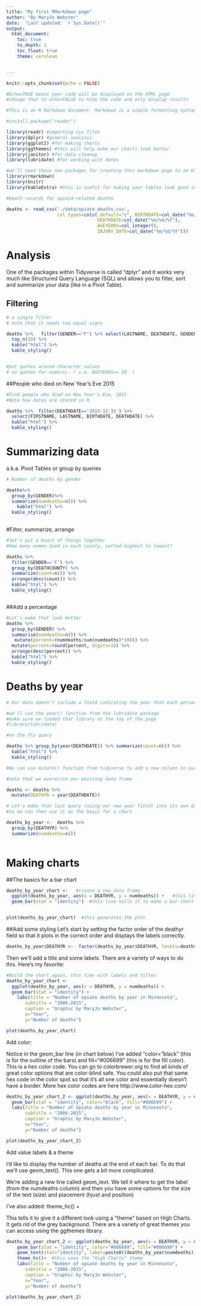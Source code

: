```yaml
---
title: "My first RMarkdown page"
author: "By MaryJo Webster"
date:  "Last updated: `r Sys.Date()`"
output:
  html_document: 
    toc: true
    to_depth: 1
    toc_float: true
    theme: cerulean


---
```




```r
knitr::opts_chunk$set(echo = FALSE)

#Echo=TRUE means your code will be displayed on the HTML page
#change that to echo=FALSE to hide the code and only display results

#This is an R Markdown document. Markdown is a simple formatting syntax for authoring HTML, PDF, and MS Word documents. For more details on using R Markdown see <http://rmarkdown.rstudio.com>.

```


```r
#install.package("reader")

library(readr) #importing csv files 
library(dplyr) #general analysis 
library(ggplot2) #for making charts 
library(ggthemes) #this will help make our charts look better
library(janitor) #for data cleanup
library(lubridate) #for working with dates

#we'll need these new packages for creating this markdown page to an HTMl page
library(rmarkdown)
library(knitr)
library(kableExtra) #this is useful for making your tables look good in html
```



```r
#Death records for opioid-related deaths

deaths <- read_csv('./data/opiate_deaths.csv',
                   col_types=cols(.default="c", BIRTHDATE=col_date("%m/%d/%Y"),
                                  DEATHDATE=col_date("%m/%d/%Y"),
                                  AGEYEARS=col_integer(),
                                  INJURY_DATE=col_date("%m/%d/%Y")))
```



# Analysis
One of the packages within Tidyverse is called "dplyr" and it works very much like Structured Query Language (SQL) and allows you to filter, sort and summarize your data (like in a Pivot Table).



## Filtering
```r
# a single filter
# note that it needs two equal signs

deaths %>%   filter(GENDER=="F") %>% select(LASTNAME, DEATHDATE, GENDER, RACE) %>% 
  top_n(10) %>% 
  kable("html") %>% 
  kable_styling()


#put quotes around character values
# no quotes for numeric. ( i.e. AGEYEARS== 20  )


```


##People who died on New Year's Eve 2015
```r
#Find people who died on New Year's Eve, 2015
#Note how dates are stored in R

deaths %>%  filter(DEATHDATE=='2015-12-31') %>% 
  select(FIRSTNAME, LASTNAME, BIRTHDATE, DEATHDATE) %>% 
  kable("html") %>% 
  kable_styling()
```




# Summarizing data
a.k.a. Pivot Tables or group by queries

```r
# Number of deaths by gender

deaths%>%
  group_by(GENDER)%>%
  summarize(numdeaths=n()) %>% 
    kable("html") %>% 
  kable_styling()
  
```





#Filter, summarize, arrange

```r
#let's put a bunch of things together
#How many women died in each county, sorted highest to lowest?

deaths %>% 
  filter(GENDER=='F') %>% 
  group_by(DEATHCOUNTY) %>% 
  summarize(count=n()) %>% 
  arrange(desc(count)) %>% 
  kable("html") %>% 
  kable_styling()



```


##Add a percentage



```r
#Let's make that look better
deaths %>% 
  group_by(GENDER) %>% 
  summarise(numdeaths=n()) %>% 
   mutate(percent=(numdeaths/sum(numdeaths)*100)) %>% 
  mutate(percent=round(percent, digits=1)) %>% 
  arrange(desc(percent)) %>% 
  kable("html") %>% 
  kable_styling()

```




# Deaths by year

```r
# Our data doesn't include a field indicating the year that each person died. It only has the full death date. In order to group by and summarize by the year, we need to extract the year from the deathdate. We can do this on the fly in a query. Or add it as a new field to the table

#we'll use the year() function from the lubridate package
#make sure we loaded that library at the top of the page
#library(lubridate)

#on the fly query

deaths %>% group_by(year(DEATHDATE)) %>% summarize(count=n()) %>% 
  kable("html") %>% 
  kable_styling()
```


```r
#We can use mutate() function from tidyverse to add a new column to our data frame

#note that we overwrite our existing data frame

deaths <- deaths %>% 
  mutate(DEATHYR = year(DEATHDATE))


```




```r
# Let's make that last query (using our new year field) into its own data frame
#so we can then use it as the basis for a chart

deaths_by_year <-  deaths %>%
  group_by(DEATHYR) %>% 
  summarize(numdeaths=n())



```


# Making charts

##The basics for a bar chart
```r

deaths_by_year_chart <-   #create a new data frame
  ggplot(deaths_by_year, aes(x = DEATHYR, y = numdeaths)) +   #this line tells it what data to chart
  geom_bar(stat = "identity")  #this line tells it to make a bar chart


plot(deaths_by_year_chart)  #this generates the plot
```



##Add some styling
Let's start by setting the factor order of the deathyr field so that it plots in the correct order and displays the labels correctly.



```r
deaths_by_year$DEATHYR <-  factor(deaths_by_year$DEATHYR, levels=deaths_by_year$DEATHYR[order(deaths_by_year$DEATHYR)])
```


Then we'll add a title and some labels. There are a variety of ways to do this. Here's my favorite:


```r

#Build the chart again, this time with labels and titles
deaths_by_year_chart <- 
  ggplot(deaths_by_year, aes(x = DEATHYR, y = numdeaths)) + 
  geom_bar(stat = "identity") +
    labs(title = "Number of opiate deaths by year in Minnesota", 
       subtitle = "2006-2015",
       caption = "Graphic by MaryJo Webster",
       x="Year",
       y="Number of deaths")

plot(deaths_by_year_chart)
```

Add color:

Notice in the geom_bar line (in chart below) I've added "color="black" (this is for the outline of the bars) and fill="#006699" (this is for the fill color). This is a hex color code. You can go to colorbrewer.org to find all kinds of great color options that are color-blind safe. You could also put that same hex code in the color spot so that it's all one color and essentially doesn't have a border. More hex color codes are here http://www.color-hex.com/

```r

deaths_by_year_chart_2 <- ggplot(deaths_by_year, aes(x = DEATHYR, y = numdeaths)) + 
  geom_bar(stat = "identity", color="black", fill="#006699") +
  labs(title = "Number of opiate deaths by year in Minnesota", 
       subtitle = "2006-2015",
       caption = "Graphic by MaryJo Webster",
       x="Year",
       y="Number of deaths")

plot(deaths_by_year_chart_2)

```



Add value labels & a theme

I'd like to display the number of deaths at the end of each bar. To do that we'll use geom_text(). This one gets a bit more complicated. 

We're adding a new line called geom_text. We tell it where to get the label (from the numdeaths column) and then you have some options for the size of the text (size) and placement (hjust and position)

I've also added:  theme_hc() +

This tells it to give it a different look using a "theme" based on High Charts. It gets rid of the grey background. There are a variety of great themes you can access using the ggthemes library.


```r

deaths_by_year_chart_2 <- ggplot(deaths_by_year, aes(x = DEATHYR, y = numdeaths)) +
    geom_bar(stat = "identity", color="#006699", fill="#006699") +
    geom_text(stat="identity", label=paste0((deaths_by_year$numdeaths)), vjust=1.5)+
    theme_hc()+  #this uses the "High Charts" theme
    labs(title = "Number of opiate deaths by year in Minnesota", 
       subtitle = "2006-2015",
       caption = "Graphic by MaryJo Webster",
       x="Year",
       y="Number of deaths")

plot(deaths_by_year_chart_2)
```









